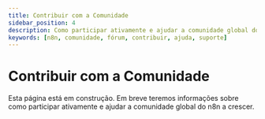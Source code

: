 ---
title: Contribuir com a Comunidade
sidebar_position: 4
description: Como participar ativamente e ajudar a comunidade global do n8n a crescer
keywords: [n8n, comunidade, fórum, contribuir, ajuda, suporte]
---

# Contribuir com a Comunidade

Esta página está em construção. Em breve teremos informações sobre como participar ativamente e ajudar a comunidade global do n8n a crescer.
